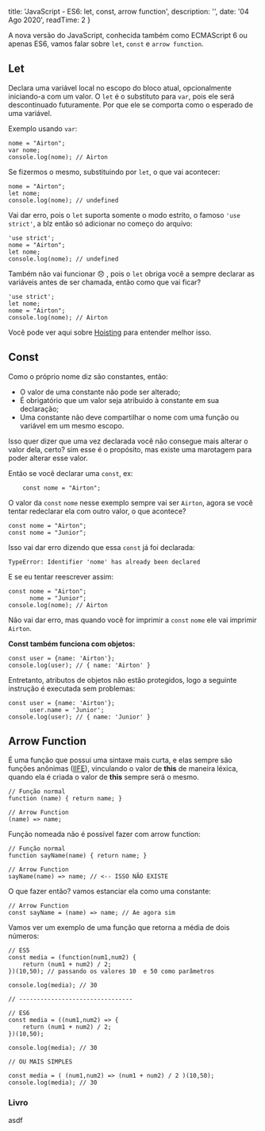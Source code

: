 
  title: 'JavaScript - ES6: let, const, arrow function',
  description: '',
  date: '04 Ago 2020',
  readTime: 2
}


A nova versão do JavaScript, conhecida também como ECMAScript 6 ou apenas ES6, vamos falar sobre `let`, `const` e `arrow function`.


## Let

Declara uma variável local no escopo do bloco atual, opcionalmente iniciando-a com um valor. O `let` é o substituto para `var`, pois ele será descontinuado futuramente. Por que ele se comporta como o esperado de uma variável.

Exemplo usando `var`:

```
nome = "Airton";
var nome;
console.log(nome); // Airton
```

Se fizermos o mesmo, substituindo por `let`, o que vai acontecer:

```
nome = "Airton";
let nome;
console.log(nome); // undefined
```

Vai dar erro, pois o `let` suporta somente o modo estrito, o famoso `'use strict'`, a blz então só adicionar no começo do arquivo:

```
'use strict';
nome = "Airton";
let nome;
console.log(nome); // undefined
```

Também não vai funcionar :disappointed: , pois o `let` obriga você a sempre declarar as variáveis antes de ser chamada, então como que vai ficar?

```
'use strict';
let nome;
nome = "Airton";
console.log(nome); // Airton
```

Você pode ver aqui sobre [Hoisting](http://airtonvancin.com/blog/artigo-instanciacao-variaveis-javascript/#hoisting) para entender melhor isso.

## Const

Como o próprio nome diz são constantes, então:

- O valor de uma constante não pode ser alterado;
- É obrigatório que um valor seja atribuido à constante em sua declaração;
- Uma constante não deve compartilhar o nome com uma função ou variável em um mesmo escopo.

Isso quer dizer que uma vez declarada você não consegue mais alterar o valor dela, certo? sim esse é o propósito, mas existe uma marotagem para poder alterar esse valor.

Então se você declarar uma `const`, ex:

```
    const nome = "Airton";
```

O valor da `const` `nome` nesse exemplo sempre vai ser `Airton`, agora se você tentar redeclarar ela com outro valor, o que acontece?

```
const nome = "Airton";
const nome = "Junior";
```

Isso vai dar erro dizendo que essa `const` já foi declarada:

```
TypeError: Identifier 'nome' has already been declared
```

E se eu tentar reescrever assim:

```
const nome = "Airton";
      nome = "Junior";
console.log(nome); // Airton
```

Não vai dar erro, mas quando você for imprimir a `const` `nome` ele vai imprimir `Airton`.

**Const também funciona com objetos:**

```
const user = {name: 'Airton'};
console.log(user); // { name: 'Airton' }
```

Entretanto, atributos de objetos não estão protegidos, logo a seguinte instrução é executada sem problemas:

```
const user = {name: 'Airton'};
      user.name = 'Junior';
console.log(user); // { name: 'Junior' }
```

## Arrow Function

É uma função que possui uma sintaxe mais curta, e elas sempre são funções anônimas ([IIFE](http://airtonvancin.com/blog/artigo-instanciacao-variaveis-javascript/#instanciao-usando-uma-iife)), vinculando o valor de **this** de maneira léxica, quando ela é criada o valor de **this** sempre será o mesmo.

```
// Função normal
function (name) { return name; }

// Arrow Function
(name) => name;
```

Função nomeada não é possível fazer com arrow function:

```
// Função normal
function sayName(name) { return name; }

// Arrow Function
sayName(name) => name; // <-- ISSO NÃO EXISTE
```

O que fazer então? vamos estanciar ela como uma constante:

```
// Arrow Function
const sayName = (name) => name; // Ae agora sim
```


Vamos ver um exemplo de uma função que retorna a média de dois números:

```
// ES5
const media = (function(num1,num2) {
    return (num1 + num2) / 2;
})(10,50); // passando os valores 10  e 50 como parâmetros

console.log(media); // 30

// --------------------------------

// ES6
const media = ((num1,num2) => {
    return (num1 + num2) / 2;
})(10,50);

console.log(media); // 30

// OU MAIS SIMPLES

const media = ( (num1,num2) => (num1 + num2) / 2 )(10,50);
console.log(media); // 30
```

### Livro ###

<div>asdf</div>
